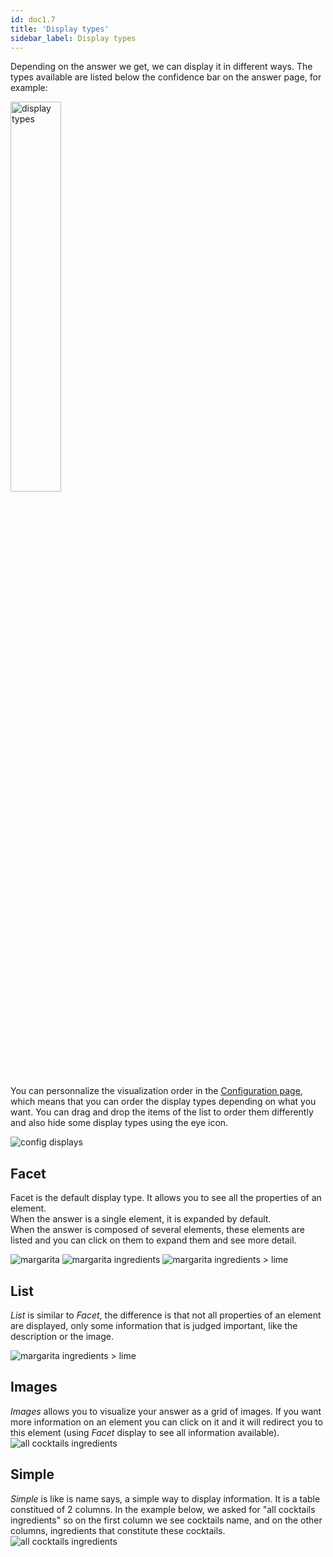 ```yaml
---
id: doc1.7
title: 'Display types'
sidebar_label: Display types
---
```




Depending on the answer we get, we can display it in different ways. The types available are listed below the confidence bar on the answer page, for example:

<div style={{ display: 'flex', alignItems: 'center', flexDirection: 'column', gap: '10px', marginBottom: '20px' }}>
    <img src='/img/newUI/display-types/display-types.png' alt='display types' width='40%'/>
</div>

You can personnalize the visualization order in the [Configuration page](https://app.qanswer.ai/qa-systems/config), which means that you can order the display types depending on what you want. You can drag and drop the items of the list to order them differently and also hide some display types using the eye icon.

<Image src='/img/newUI/display-types/config-displays.png' alt='config displays' />


## Facet
Facet is the default display type. It allows you to see all the properties of an element.<br/>
When the answer is a single element, it is expanded by default.<br/>
When the answer is composed of several elements, these elements are listed and you can click on them to expand them and see more detail.


<Tabs>
  <TabItem value="f1" label="One element" default>
    <Image src='/img/newUI/display-types/facet-margarita.png' alt='margarita'/>
  </TabItem>

  <TabItem value='f2' label='List of elements'>
    <Image src='/img/newUI/display-types/facet-margarita-ingredients.png' alt='margarita ingredients'/>
  </TabItem>

  <TabItem value='f3' label='List of elements > expand element'>
    <Image src='/img/newUI/display-types/facet-margarita-ingredients-lime.png' alt='margarita ingredients > lime'/>
  </TabItem>
</Tabs>

## List
*List* is similar to *Facet*, the difference is that not all properties of an element are displayed, only some information that is judged important, like the description or the image.

<Image src='/img/newUI/display-types/list-margarita.png' alt='margarita ingredients > lime'/>


<Admonition type="caution" icon="🚧" title="Some changes will be made on that display type."/>

## Images
*Images* allows you to visualize your answer as a grid of images. If you want more information on an element you can click on it and it will redirect you to this element (using *Facet* display to see all information available).
<Image src='/img/newUI/display-types/images-all-cocktails.png' alt='all cocktails ingredients'/>

## Simple
*Simple* is like is name says, a simple way to display information. It is a table constitued of 2 columns. In the example below, we asked for "all cocktails ingredients" so on the first column we see cocktails name, and on the other columns, ingredients that constitute these cocktails.
<Image src='/img/newUI/display-types/simple-cocktails-ingredients.png' alt='all cocktails ingredients'/>
